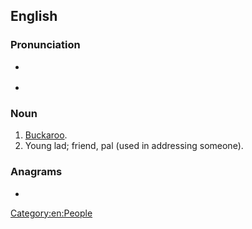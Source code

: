 ==English==

===Pronunciation===
* {{a|GenAm}} {{IPA|/ˈbʌkoʊ/|lang=en}}
* {{rhymes|ʌkəʊ|lang=en}}

===Noun===
{{en-noun|s|buckoes}}

# [[buckaroo|Buckaroo]].
# Young lad; friend, pal (used in addressing someone).

===Anagrams===
* {{anagrams|en|Bouck}}

[[Category:en:People]]